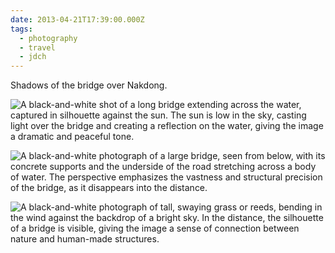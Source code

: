 ```yaml
---
date: 2013-04-21T17:39:00.000Z
tags:
  - photography
  - travel
  - jdch
---
```

Shadows of the bridge over Nakdong.

![A black-and-white shot of a long bridge extending across the water, captured in silhouette against the sun. The sun is low in the sky, casting light over the bridge and creating a reflection on the water, giving the image a dramatic and peaceful tone.](/assets/photos/20130421-IMG_5101.jpg)

![A black-and-white photograph of a large bridge, seen from below, with its concrete supports and the underside of the road stretching across a body of water. The perspective emphasizes the vastness and structural precision of the bridge, as it disappears into the distance.](/assets/photos/20130421-IMG_5097.jpg)

![A black-and-white photograph of tall, swaying grass or reeds, bending in the wind against the backdrop of a bright sky. In the distance, the silhouette of a bridge is visible, giving the image a sense of connection between nature and human-made structures.](/assets/photos/20130421-IMG_5107.jpg)